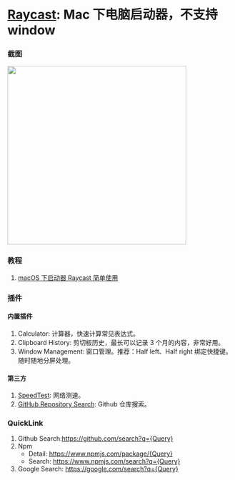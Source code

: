 # [Raycast](https://www.raycast.com/): Mac 下电脑启动器，不支持 window

### 截图

<Image
  width="400px"
  src="https://raw.githubusercontent.com/smile618/imgs/main/static202305152058468.png"
/>

### 教程

1. [macOS 下启动器 Raycast 简单使用](https://einverne.github.io/post/2022/03/raycast-usage.html)

### 插件

#### 内置插件

1. Calculator: 计算器，快速计算常见表达式。
2. Clipboard History: 剪切板历史，最长可以记录 3 个月的内容，非常好用。
3. Window Management: 窗口管理。推荐：Half left、Half right 绑定快捷键。随时随地分屏处理。

#### 第三方

1. [SpeedTest](https://www.raycast.com/tonka3000/speedtest): 网络测速。
2. [GitHub Repository Search](https://www.raycast.com/thomas/github-repository-search): Github 仓库搜索。

### QuickLink

1. Github Search:https://github.com/search?q={Query}
2. Npm
   - Detail: https://www.npmjs.com/package/{Query}
   - Search: https://www.npmjs.com/search?q={Query}
3. Google Search: https://google.com/search?q={Query}
